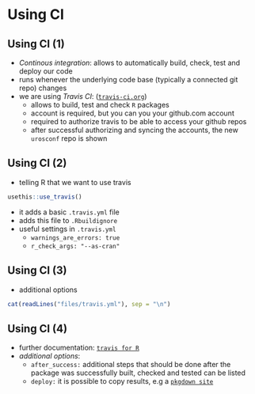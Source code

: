 # Using CI

## Using CI (1)
- *Continous integration*: allows to automatically build, check, test and deploy our code
- runs whenever the underlying code base (typically a connected git repo) changes
- we are using *Travis CI*: ([`travis-ci.org`](https://travis-ci.org))
    - allows to build, test and check `R` packages 
    - account is required, but you can you your github.com account
    - required to authorize travis to be able to access your github repos
    - after successful authorizing and syncing the accounts, the new `urosconf` repo is shown

## Using CI (2)
- telling R that we want to use travis
```r
usethis::use_travis()
```

- it adds a basic `.travis.yml` file
- adds this file to `.Rbuildignore`
- useful settings in `.travis.yml`
    - `warnings_are_errors: true`
    - `r_check_args: "--as-cran"`

## Using CI (3)
- additional options
```r
cat(readLines("files/travis.yml"), sep = "\n")
```

## Using CI (4)
- further documentation: [`travis for R`](https://docs.travis-ci.com/user/languages/r)
- *additional options*:
  - `after_success:` additional steps that should be done after the package was successfully built, checked and tested can be listed
  - `deploy:`  it is possible to copy results, e.g a [`pkgdown site`](https://pkgdown.r-lib.org/)
